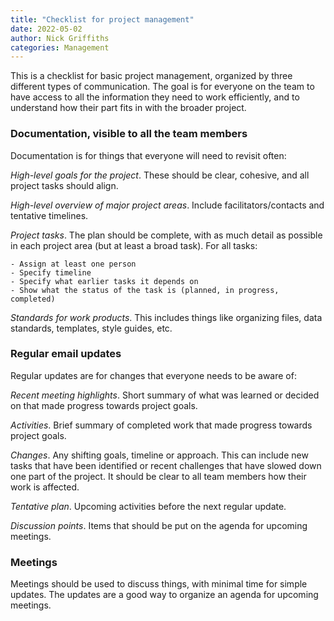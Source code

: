 ```yaml
---
title: "Checklist for project management"
date: 2022-05-02
author: Nick Griffiths
categories: Management
---
```


This is a checklist for basic project management, organized by three different types of communication. The goal is for everyone on the team to have access to all the information they need to work efficiently, and to understand how their part fits in with the broader project.

### Documentation, visible to all the team members

Documentation is for things that everyone will need to revisit often:

*High-level goals for the project*. These should be clear, cohesive, and all project tasks should align.

*High-level overview of major project areas*. Include facilitators/contacts and tentative timelines.

*Project tasks*. The plan should be complete, with as much detail as possible in each project area (but at least a broad task). For all tasks:

    - Assign at least one person
    - Specify timeline
    - Specify what earlier tasks it depends on
    - Show what the status of the task is (planned, in progress, completed)

*Standards for work products*. This includes things like organizing files, data standards, templates, style guides, etc.

### Regular email updates

Regular updates are for changes that everyone needs to be aware of:

*Recent meeting highlights*. Short summary of what was learned or decided on that made progress towards project goals.

*Activities*. Brief summary of completed work that made progress towards project goals.

*Changes*. Any shifting goals, timeline or approach. This can include new tasks that have been identified or recent challenges that have slowed down one part of the project. It should be clear to all team members how their work is affected.

*Tentative plan*. Upcoming activities before the next regular update.

*Discussion points*. Items that should be put on the agenda for upcoming meetings.

### Meetings

Meetings should be used to discuss things, with minimal time for simple updates. The updates are a good way to organize an agenda for upcoming meetings.
